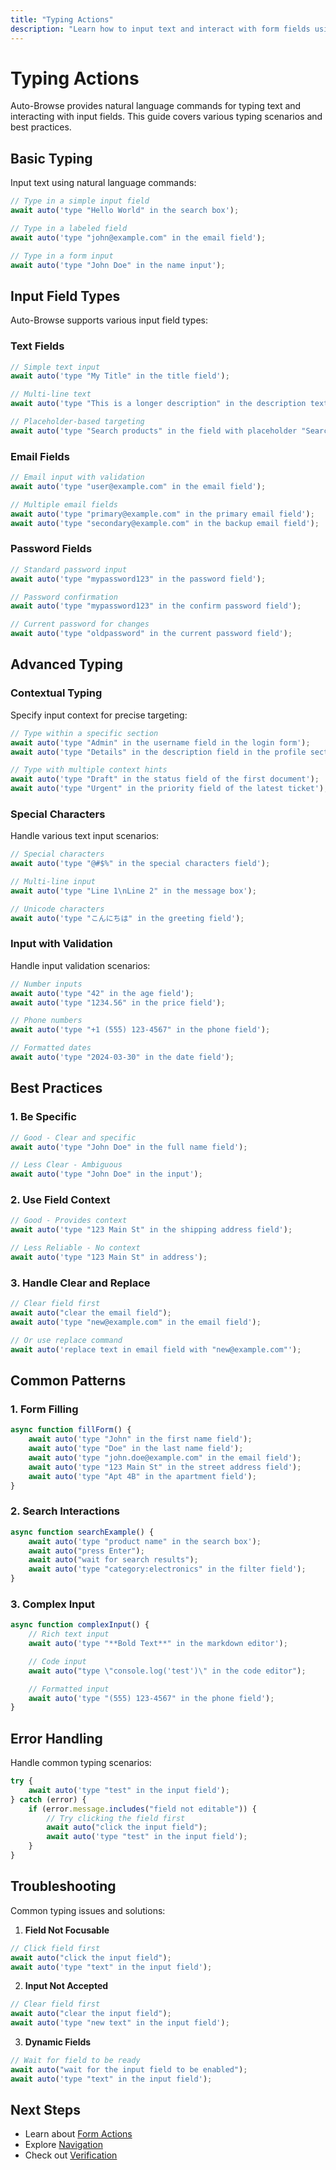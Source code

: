 ```yaml
---
title: "Typing Actions"
description: "Learn how to input text and interact with form fields using Auto-Browse"
---
```


# Typing Actions

Auto-Browse provides natural language commands for typing text and interacting with input fields. This guide covers various typing scenarios and best practices.

## Basic Typing

Input text using natural language commands:

```typescript
// Type in a simple input field
await auto('type "Hello World" in the search box');

// Type in a labeled field
await auto('type "john@example.com" in the email field');

// Type in a form input
await auto('type "John Doe" in the name input');
```

## Input Field Types

Auto-Browse supports various input field types:

### Text Fields

```typescript
// Simple text input
await auto('type "My Title" in the title field');

// Multi-line text
await auto('type "This is a longer description" in the description textarea');

// Placeholder-based targeting
await auto('type "Search products" in the field with placeholder "Search..."');
```

### Email Fields

```typescript
// Email input with validation
await auto('type "user@example.com" in the email field');

// Multiple email fields
await auto('type "primary@example.com" in the primary email field');
await auto('type "secondary@example.com" in the backup email field');
```

### Password Fields

```typescript
// Standard password input
await auto('type "mypassword123" in the password field');

// Password confirmation
await auto('type "mypassword123" in the confirm password field');

// Current password for changes
await auto('type "oldpassword" in the current password field');
```

## Advanced Typing

### Contextual Typing

Specify input context for precise targeting:

```typescript
// Type within a specific section
await auto('type "Admin" in the username field in the login form');
await auto('type "Details" in the description field in the profile section');

// Type with multiple context hints
await auto('type "Draft" in the status field of the first document');
await auto('type "Urgent" in the priority field of the latest ticket');
```

### Special Characters

Handle various text input scenarios:

```typescript
// Special characters
await auto('type "@#$%" in the special characters field');

// Multi-line input
await auto('type "Line 1\nLine 2" in the message box');

// Unicode characters
await auto('type "こんにちは" in the greeting field');
```

### Input with Validation

Handle input validation scenarios:

```typescript
// Number inputs
await auto('type "42" in the age field');
await auto('type "1234.56" in the price field');

// Phone numbers
await auto('type "+1 (555) 123-4567" in the phone field');

// Formatted dates
await auto('type "2024-03-30" in the date field');
```

## Best Practices

### 1. Be Specific

```typescript
// Good - Clear and specific
await auto('type "John Doe" in the full name field');

// Less Clear - Ambiguous
await auto('type "John Doe" in the input');
```

### 2. Use Field Context

```typescript
// Good - Provides context
await auto('type "123 Main St" in the shipping address field');

// Less Reliable - No context
await auto('type "123 Main St" in address');
```

### 3. Handle Clear and Replace

```typescript
// Clear field first
await auto("clear the email field");
await auto('type "new@example.com" in the email field');

// Or use replace command
await auto('replace text in email field with "new@example.com"');
```

## Common Patterns

### 1. Form Filling

```typescript
async function fillForm() {
	await auto('type "John" in the first name field');
	await auto('type "Doe" in the last name field');
	await auto('type "john.doe@example.com" in the email field');
	await auto('type "123 Main St" in the street address field');
	await auto('type "Apt 4B" in the apartment field');
}
```

### 2. Search Interactions

```typescript
async function searchExample() {
	await auto('type "product name" in the search box');
	await auto("press Enter");
	await auto("wait for search results");
	await auto('type "category:electronics" in the filter field');
}
```

### 3. Complex Input

```typescript
async function complexInput() {
	// Rich text input
	await auto('type "**Bold Text**" in the markdown editor');

	// Code input
	await auto("type \"console.log('test')\" in the code editor");

	// Formatted input
	await auto('type "(555) 123-4567" in the phone field');
}
```

## Error Handling

Handle common typing scenarios:

```typescript
try {
	await auto('type "test" in the input field');
} catch (error) {
	if (error.message.includes("field not editable")) {
		// Try clicking the field first
		await auto("click the input field");
		await auto('type "test" in the input field');
	}
}
```

## Troubleshooting

Common typing issues and solutions:

1. **Field Not Focusable**

```typescript
// Click field first
await auto("click the input field");
await auto('type "text" in the input field');
```

2. **Input Not Accepted**

```typescript
// Clear field first
await auto("clear the input field");
await auto('type "new text" in the input field');
```

3. **Dynamic Fields**

```typescript
// Wait for field to be ready
await auto("wait for the input field to be enabled");
await auto('type "text" in the input field');
```

## Next Steps

- Learn about [Form Actions](/actions/forms)
- Explore [Navigation](/actions/navigation)
- Check out [Verification](/actions/verification)
